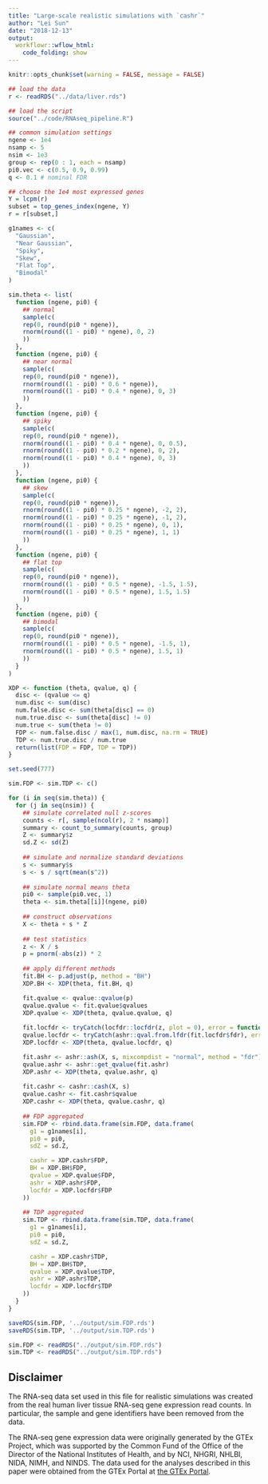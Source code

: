 ```yaml
---
title: "Large-scale realistic simulations with `cashr`"
author: "Lei Sun"
date: "2018-12-13"
output:
  workflowr::wflow_html:
    code_folding: show
---
```


```r
knitr::opts_chunk$set(warning = FALSE, message = FALSE)
```

```r
## load the data
r <- readRDS("../data/liver.rds")
```

```r
## load the script
source("../code/RNAseq_pipeline.R")
```

```r
## common simulation settings
ngene <- 1e4
nsamp <- 5
nsim <- 1e3
group <- rep(0 : 1, each = nsamp)
pi0.vec <- c(0.5, 0.9, 0.99)
q <- 0.1 # nominal FDR

## choose the 1e4 most expressed genes
Y = lcpm(r)
subset = top_genes_index(ngene, Y)
r = r[subset,]
```

```r
g1names <- c(
  "Gaussian",
  "Near Gaussian",
  "Spiky",
  "Skew",
  "Flat Top",
  "Bimodal"
)

sim.theta <- list(
  function (ngene, pi0) {
    ## normal
    sample(c(
    rep(0, round(pi0 * ngene)),
    rnorm(round((1 - pi0) * ngene), 0, 2)
    ))
  },
  function (ngene, pi0) {
    ## near normal
    sample(c(
    rep(0, round(pi0 * ngene)),
    rnorm(round((1 - pi0) * 0.6 * ngene)),
    rnorm(round((1 - pi0) * 0.4 * ngene), 0, 3)
    ))
  },
  function (ngene, pi0) {
    ## spiky
    sample(c(
    rep(0, round(pi0 * ngene)),
    rnorm(round((1 - pi0) * 0.4 * ngene), 0, 0.5),
    rnorm(round((1 - pi0) * 0.2 * ngene), 0, 2),
    rnorm(round((1 - pi0) * 0.4 * ngene), 0, 3)
    ))
  },
  function (ngene, pi0) {
    ## skew
    sample(c(
    rep(0, round(pi0 * ngene)),
    rnorm(round((1 - pi0) * 0.25 * ngene), -2, 2),
    rnorm(round((1 - pi0) * 0.25 * ngene), -1, 2),
    rnorm(round((1 - pi0) * 0.25 * ngene), 0, 1),
    rnorm(round((1 - pi0) * 0.25 * ngene), 1, 1)
    ))
  },
  function (ngene, pi0) {
    ## flat top
    sample(c(
    rep(0, round(pi0 * ngene)),
    rnorm(round((1 - pi0) * 0.5 * ngene), -1.5, 1.5),
    rnorm(round((1 - pi0) * 0.5 * ngene), 1.5, 1.5)
    ))
  },
  function (ngene, pi0) {
    ## bimodal
    sample(c(
    rep(0, round(pi0 * ngene)),
    rnorm(round((1 - pi0) * 0.5 * ngene), -1.5, 1),
    rnorm(round((1 - pi0) * 0.5 * ngene), 1.5, 1)
    ))
  }
)

XDP <- function (theta, qvalue, q) {
  disc <- (qvalue <= q)
  num.disc <- sum(disc)
  num.false.disc <- sum(theta[disc] == 0)
  num.true.disc <- sum(theta[disc] != 0)
  num.true <- sum(theta != 0)
  FDP <- num.false.disc / max(1, num.disc, na.rm = TRUE)
  TDP <- num.true.disc / num.true
  return(list(FDP = FDP, TDP = TDP))
}
```

```r
set.seed(777)

sim.FDP <- sim.TDP <- c()

for (i in seq(sim.theta)) {
  for (j in seq(nsim)) {
    ## simulate correlated null z-scores
    counts <- r[, sample(ncol(r), 2 * nsamp)]
    summary <- count_to_summary(counts, group)
    Z <- summary$z
    sd.Z <- sd(Z)
    
    ## simulate and normalize standard deviations
    s <- summary$s
    s <- s / sqrt(mean(s^2))
    
    ## simulate normal means theta
    pi0 <- sample(pi0.vec, 1)
    theta <- sim.theta[[i]](ngene, pi0)
    
    ## construct observations
    X <- theta + s * Z
    
    ## test statistics
    z <- X / s
    p = pnorm(-abs(z)) * 2
    
    ## apply different methods
    fit.BH <- p.adjust(p, method = "BH")
    XDP.BH <- XDP(theta, fit.BH, q)

    fit.qvalue <- qvalue::qvalue(p)
    qvalue.qvalue <- fit.qvalue$qvalues
    XDP.qvalue <- XDP(theta, qvalue.qvalue, q)
    
    fit.locfdr <- tryCatch(locfdr::locfdr(z, plot = 0), error = function(e) {NA})
    qvalue.locfdr <- tryCatch(ashr::qval.from.lfdr(fit.locfdr$fdr), error = function(e) {rep(NA, ngene)})
    XDP.locfdr <- XDP(theta, qvalue.locfdr, q)

    fit.ashr <- ashr::ash(X, s, mixcompdist = "normal", method = "fdr")
    qvalue.ashr <- ashr::get_qvalue(fit.ashr)
    XDP.ashr <- XDP(theta, qvalue.ashr, q)
    
    fit.cashr <- cashr::cash(X, s)
    qvalue.cashr <- fit.cashr$qvalue
    XDP.cashr <- XDP(theta, qvalue.cashr, q)
    
    ## FDP aggregated
    sim.FDP <- rbind.data.frame(sim.FDP, data.frame(
      g1 = g1names[i],
      pi0 = pi0,
      sdZ = sd.Z,

      cashr = XDP.cashr$FDP,
      BH = XDP.BH$FDP,
      qvalue = XDP.qvalue$FDP,
      ashr = XDP.ashr$FDP,
      locfdr = XDP.locfdr$FDP
    ))
    
    ## TDP aggregated
    sim.TDP <- rbind.data.frame(sim.TDP, data.frame(
      g1 = g1names[i],
      pi0 = pi0,
      sdZ = sd.Z,

      cashr = XDP.cashr$TDP,
      BH = XDP.BH$TDP,
      qvalue = XDP.qvalue$TDP,
      ashr = XDP.ashr$TDP,
      locfdr = XDP.locfdr$TDP
    ))
  }
}
```

```r
saveRDS(sim.FDP, '../output/sim.FDP.rds')
saveRDS(sim.TDP, '../output/sim.TDP.rds')
```

```r
sim.FDP <- readRDS("../output/sim.FDP.rds")
sim.TDP <- readRDS("../output/sim.TDP.rds")
```

## Disclaimer

The RNA-seq data set used in this file for realistic simulations was created from the real human liver tissue RNA-seq gene expression read counts. In particular, the sample and gene identifiers have been removed from the data.

The RNA-seq gene expression data were originally generated by the GTEx Project, which was supported by the Common Fund of the Office of the Director of the National Institutes of Health, and by NCI, NHGRI, NHLBI, NIDA, NIMH, and NINDS. The data used for the analyses described in this paper were obtained from the GTEx Portal at [the GTEx Portal](https://www.gtexportal.org).
